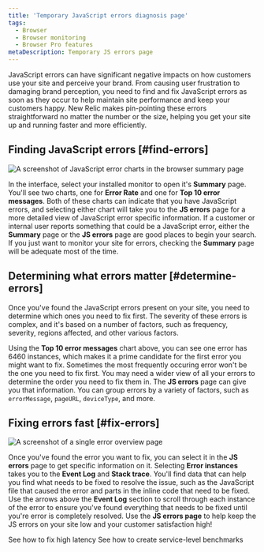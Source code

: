 ```yaml
---
title: 'Temporary JavaScript errors diagnosis page'
tags:
  - Browser
  - Browser monitoring
  - Browser Pro features
metaDescription: Temporary JS errors page
---
```




JavaScript errors can have significant negative impacts on how customers use your site and perceive your brand. From causing user frustration to damaging brand perception, you need to find and fix JavaScript errors as soon as they occur to help maintain site performance and keep your customers happy. New Relic makes pin-pointing these errors straightforward no matter the number or the size, helping you get your site up and running faster and more efficiently.

## Finding JavaScript errors [#find-errors] 

<img
    title="JS error charts"
    alt="A screenshot of JavaScript error charts in the browser summary page"
    src={browserJsErrorCharts}
/>

In the <InlinePopover type="browser" /> interface, select your installed monitor to open it's **Summary** page. You'll see two charts, one for **Error Rate** and one for **Top 10 error messages**. Both of these charts can indicate that you have JavaScript errors, and selecting either chart will take you to the **JS errors** page for a more detailed view of JavaScript error specific information. If a customer or internal user reports something that could be a JavaScript error, either the **Summary** page or the **JS errors** page are good places to begin your search. If you just want to monitor your site for errors, checking the **Summary** page will be adequate most of the time. 

## Determining what errors matter [#determine-errors]

Once you've found the JavaScript errors present on your site, you need to determine which ones you need to fix first. The severity of these errors is complex, and it's based on a number of factors, such as frequency, severity, regions affected, and other various factors. 

Using the **Top 10 error messages** chart above, you can see one error has 6460 instances, which makes it a prime candidate for the first error you might want to fix. Sometimes the most frequently occuring error won't be the one you need to fix first. You may need a wider view of all your errors to determine the order you need to fix them in. The **JS errors** page can give you that information. You can group errors by a variety of factors, such as `errorMessage`, `pageURL`, `deviceType`, and more. 

## Fixing errors fast [#fix-errors]

<img
    title="JS error overview"
    alt="A screenshot of a single error overview page"
    src={browserSingleErrorOverview}
/>

Once you've found the error you want to fix, you can select it in the **JS errors** page to get specific information on it. Selecting **Error instances** takes you to the **Event Log** and **Stack trace**. You'll find data that can help you find what needs to be fixed to resolve the issue, such as the JavaScript file that caused the error and parts in the inline code that need to be fixed. Use the arrows above the **Event Log** section to scroll through each instance of the error to ensure you've found everything that needs to be fixed until you're error is completely resolved. Use the **JS errors page** to help keep the JS errors on your site low and your customer satisfaction high!


<DocTiles>
    <DocTile
        path="/docs/journey-performance/fixing-high-latency/"
        title="Previous"
    >
        See how to fix high latency
    </DocTile>
    <DocTile
        path="/docs/journey-performance/slo-tutorial/"
        title="Next"
    >
        See how to create service-level benchmarks
    </DocTile>
</DocTiles>